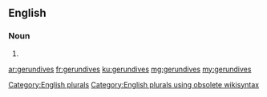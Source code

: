 ==English==

===Noun===
{{head|en}}

# {{plural of|gerundive}}

[[Category:English plurals]][[Category:English plurals using obsolete wikisyntax]]

[[ar:gerundives]]
[[fr:gerundives]]
[[ku:gerundives]]
[[mg:gerundives]]
[[my:gerundives]]